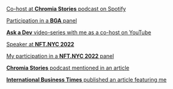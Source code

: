 [Co-host at **Chromia Stories** podcast on Spotify](https://open.spotify.com/show/1vHzWTEKqmA1eOX10rkU1u?si=2827df6cd86b4c22)

[Participation in a **BGA** panel](https://youtu.be/H2-xVPJfUvc)

[**Ask a Dev** video-series with me as a co-host on YouTube](https://www.youtube.com/playlist?list=PLjMbTvzI1oRWi66iln59hjYQQoJyWKgVB)

[Speaker at **NFT.NYC 2022**](https://emamo.com/event/nftnyc/r/speaker/anastasia-plane)

[My participation in a **NFT.NYC 2022** panel](https://youtu.be/lqxHZm-fs4k)

[**Chromia Stories** podcast mentioned in an article](https://blog.chromia.com/all-about-chromia-stories-chromias-official-podcast/)

[**International Business Times** published an article featuring me](https://www.ibtimes.sg/despite-market-downturn-2022-chromia-forging-ahead-anastasia-plane-66260)
